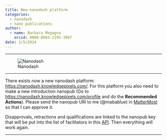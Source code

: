 ```yaml
---
title: New nanodash platform
categories:
  - nanodash
  - nano publications
author: 
  - name: Barbara Magagna
    orcid: 0000-0003-2195-3997
date: 2/5/2024
---
```


------------------------------------------------------------------------

![Nanodash](nanodash.png)

------------------------------------------------------------------------

There exists now a new nanodash platform: <https://nanodash.knowledgepixels.com/>. For this platform you also need to make a new introduction nanopub (Go to <https://nanodash.knowledgepixels.com/profile> and do the **Recommended Actions**). Please send the nanopub URI to me (@mabablue) in [MatterMost](https://meet.gofair.foundation/) so that I can approve it.

Disapprovals, retractions and qualifications are linked to the nanopub key that will be put into the list of facilitators in this [API](https://tapas.knowledgepixels.com/tapas.html?api=knowledgepixels/fairconnect-api&op=/facilitators&autosubmit=on). Then everything will work again.

------------------------------------------------------------------------
